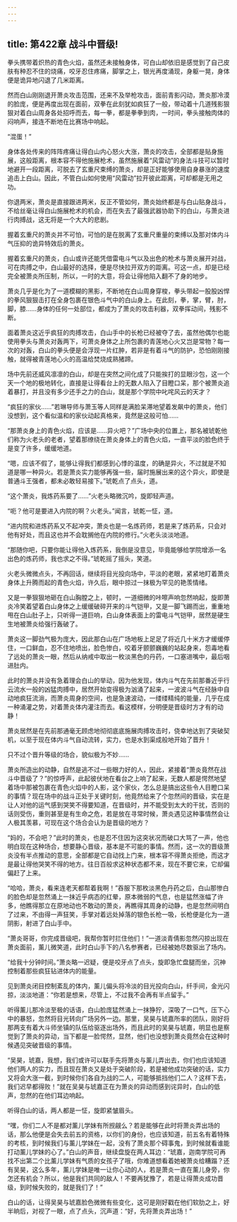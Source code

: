 ```yaml
---
---
---
```

title: 第422章 战斗中晋级!
---



拳头携带着炽热的青色火焰，虽然还未接触身体，可白山却依旧是感觉到了自己皮肤有种忍不住的烧痛，咬牙忍住疼痛，脚掌之上，银光再度涌现，身躯一晃，身体便是诡异地闪退了几米距离。

然而白山刚刚退开萧炎攻击范围，还来不及举枪攻击，面前青影闪动，萧炎那冷漠的脸庞，便是再度出现在面前，双拳在此刻犹如疯狂了一般，带动着十几道残影狠狠对着白山周身各处招呼而去，每一拳，都是拳拳到肉，一时间，拳头接触肉体的闷响声，接连不断地在比赛场中响起。

“混蛋！”

身体各处传来的阵阵疼痛让得白山内心怒火大涨，萧炎的攻击，全部都是贴身施展，这般距离，根本容不得他施展枪术，虽然施展着“风雷动”的身法斗技可以暂时地避开一段距离，可脱去了玄重尺束缚的萧炎，却是正好能够使用自身暴涨的速度追击上白山。因此，不管白山如何使用“风雷动”拉开彼此距离，可却都是无用之功。

你退两米，萧炎是直接跟进两米，反正不管如何，萧炎始终都是与白山贴身战斗，不给丝毫让得白山施展枪术的机会，而在失去了最强武器协助下的白山，与萧炎进行肉搏战，这无将是一个大大的悲剧。

握着玄重尺的萧炎并不可怕，可怕的是在脱离了玄重尺重量的束缚以及那对体内斗气压抑的诡异特效后的萧炎。

握着玄重尺的萧炎，白山或许还能凭借雷电斗气以及出色的枪术与萧炎展开对战，可在肉搏之中，白山最好的选择，便是尽快拉开双方的距离。可这一点，却是已经完全被萧炎所压制，所以，一时的大意，将会让得他陷入翻不了身的地步。

萧炎几乎是化为了一道模糊的黑影，不断地在白山周身穿梭，拳头带起一股股凶悍的拳风狠狠击打在全身包裹在银色斗气中的白山身上。在此刻，拳，掌，臂，肘，脚，膝……身体的任何一处部位，都成为了萧炎的攻击利器，双拳挥动间，残影不断。

面着萧炎这近乎疯狂的肉搏攻击，白山手中的长枪已经被夺了去，虽然他偶尔也能使用拳头与萧炎对轰两下，可萧炎身体之上所包裹的青莲地心火又岂是常物？每一次的对轰，白山的拳头便是会浮现一片红肿，若非是有着斗气的防护，恐怕刚刚接触，就得被青莲地心火的高温给焚烧成熟猪蹄。

场中先前还威风凛凛的白山，却是在突然之间化成了只能挨打的显眼沙包，这一个天一个地的极地转化，直接是让得看台上的无数人陷入了目瞪口呆，那个被萧炎追着暴打，并且没有多少还手之力的白山，就是那个学院中叱咤风云的天才？

“疯狂的家伙……”若琳导师与萧玉等人同样是满脸呆滞地望着发飙中的萧炎，他们没想到，这个看似温和的家伙动起真格来，竟然是这般可怕……

“那萧炎身上的青色火焰，应该是……异火吧？”广场中央的位置上，那名被琥乾他们称为火老头的老者，望着那缭绕在萧炎身体上的青色火焰，一直平淡的脸色终于是变了许多，缓缓地道。

“嗯，应该不假了，能够让得我们都感到心悸的温度，的确是异火，不过就是不知道是哪一种异火。若是萧炎实力能够再强一些，届时施展出来的这个异火，即使是普通斗王强者，都未必敢轻易接下。”琥乾点了点头，道。

“这个萧炎，我炼药系要了……”火老头略微沉吟，旋即轻声道。

“呃？他可是要进入内院的啊？火老头。”闻言，琥乾一怔，道。

“进内院和进炼药系又不起冲突，萧炎也是一名炼药师，若是来了炼药系，只会对他有好处，而且这也并不会耽搁他在内院的修行。”火老头淡淡地道。

“那随你吧，只要你能让得他入炼药系，我倒是没意见，毕竟能够给学院增添一名出色的炼药师，我也求之不得。”琥乾摇了摇头，笑道。

火老头微微点头，不再回话，继续将目光投向场中，平淡的老眼，紧紧地盯着萧炎身体上升腾而起的青色火焰，许久后，眼中掠过一抹极为罕见的艳羡情绪。

又是一拳狠狠地砸在白山胸膛之上，顿时，一道细微的咔嚓声响忽然响起，旋即萧炎冷笑着望着白山身体之上缓缓破碎开来的斗气铠甲，又是一脚飞踢而出，重重地甩在白山肚子上，只听得一道巨响，白山身体表面上的雷电斗气铠甲，居然是硬生生地被萧炎给强行轰破了。

萧炎这一脚劲气极为庞大，因此那白山在广场地板上足足了将近几十米方才缓缓停住，一口鲜血，忍不住地喷出，脸色惨白，咬着牙颤颤巍巍的站起身来，怨毒地看了远处的萧炎一眼，然后从纳戒中取出一枚淡黑色的丹药，一口塞进嘴中，最后咽进肚内。

此时的萧炎并没有急着理会白山的举动，因为他发现，体内斗气在先前那番近乎行云流水一般的凶猛肉搏中，居然开始变得极为汹涌了起来，一波波斗气在经脉中自动地疯狂流淌，而萧炎周身的空间，也是急速波动，一缕缕精纯的能量，几乎在成一种涌灌之势，对着萧炎体内灌注而去。看这模样，分明便是晋级时方才有的动静！

萧炎居然是在先前那通毫无顾虑地彻彻底底施展肉搏攻击时，侥幸地达到了突破契机，以至于现在体内斗气自动流转，实力，也是水到渠成般地开始了晋升！

只不过个晋升等级的场合，貌似极为不妙……

萧炎所造出的动静，自然是逃不过一些眼力好的人，因此，紧接着“萧炎竟然在战斗中晋级了？”的惊呼声，此起彼伏地在看台之上响了起来，无数人都是愕然地望着场中那被包裹在青色火焰中的人影，这个家伙，怎么总是搞出这些令人目瞪口呆的事情？现在场中的战斗正处于关键时刻，他竟然给来了个忽然间的晋级，实在是让人对他的运气感到哭笑不得要知道，在晋级时，并不能受到太大的干扰，否则的话则受伤，重则甚至是有生命之危，若是放在寻常时候，萧炎遇见这种事情然会让人极其羡慕，可现在这个场合会认为是晋级的地方？

“妈的，不会吧？”此时的萧炎，也是忍不住因为这突状况而破口大骂了一声，他也明白现在这种场合，想要静心晋级，基本是不可能的事情。然而，这一次的晋级萧炎没有半点推动的意思，全部都是它自动找上门来，根本容不得萧炎拒绝，而这才是最让得他哭笑不得的地方。往日百般求这种状态都不来，现在不要它来，它却偏偏赶了上来。

“哈哈，萧炎，看来连老天都帮着我啊！”吞服下那枚淡黑色丹药之后，白山那惨白的脸色却是忽然涌上一抹近乎病态的红晕，原本微弱的气息，也是猛然涨幅了许多，他瞧得那立在原地动也不敢动的萧炎，再瞧得其周身的动静，也是忽然间明白了过来，不由得一声狂笑，手掌对着远处掉落的银色长枪一吸，长枪便是化为一道阴影，射进了白山手中。

“萧炎哥哥，你完成晋级吧，我帮你暂时拦住他们！”一道淡青倩影忽然闪掠出现在萧炎面前，薰儿微笑道，此时白山手下的八名参赛者，已经被她尽数驱出了场内。

“给我十分钟时间。”萧炎略一迟疑，便是咬牙点了点头，旋即急忙盘腿而坐，沉神控制着那些疯狂钻进体内的能量。

见到萧炎闭目控制紊乱的体内，薰儿偏头将冷淡的目光投向白山，纤手间，金光闪掠，淡淡地道：“你若是想来，尽管上，不过我不会再有半点留手。”

听得薰儿那冷淡至极的话语，白山脸庞猛然涌上一抹狰狞，深吸了一口气，压下心中的暴怒，忽然将目光转向广场另外一边。那里，吴昊与琥嘉所率的团队，刚好将那两支有着大斗师坐镇的队伍给驱逐出场外，而且此时的吴昊与琥嘉，明显也是察觉到了萧炎的异动，当下都是一脸愕然，显然，他们也没想到萧炎竟然会在这种时候遇见突破晋级的事情。

“吴昊，琥嘉，我想，我们或许可以联手先将萧炎与薰儿弄出去，你们也应该知道他们两人的实力，而且现在萧炎又是处于突破阶段，若是被他成功突破的话，实力又将会大涨一截，到时候你们各自为战的二人，可能够抵挡他们二人？这样下去，我们迟早都得败！”就在吴昊与琥嘉正在为萧炎的异动而感到诧异时，白山的低声，忽然的在他们耳边响起。

听得白山的话，两人都是一怔，旋即紧皱眉头。

“嘿，你们二人不是都对薰儿学妹有所觊觎么？若是能够在此时将萧炎弄出场的话，那么他便是会失去前五的资格，以你们的身份，也应该知道，前五名有着特殊的考核，到时候我们与薰儿学妹在一起，没有了萧炎那个碍事鬼，到时候就看谁能打动薰儿学妹的心了。”白山的声音，继续盘旋在两人耳边：“琥嘉，迦南学院可再找不出第二个比薰儿学妹有气质的女孩子了哦，你难道想看着她被萧炎给糟蹋？还有吴昊，这么多年，薰儿学妹是唯一让你心动的人，若是萧炎一直在薰儿身旁，你怎还有机会？所以，他是我们共同的敌人！不要再犹豫了，若是让得萧炎成功晋级，到时候失败的，就是我们了！”

白山的话，让得吴昊与琥嘉脸色微微有些变化，这可是刚好戳在他们软肋之上，好半晌后，对视了一眼，点了点头，沉声道：“好，先将萧炎弄出场！”